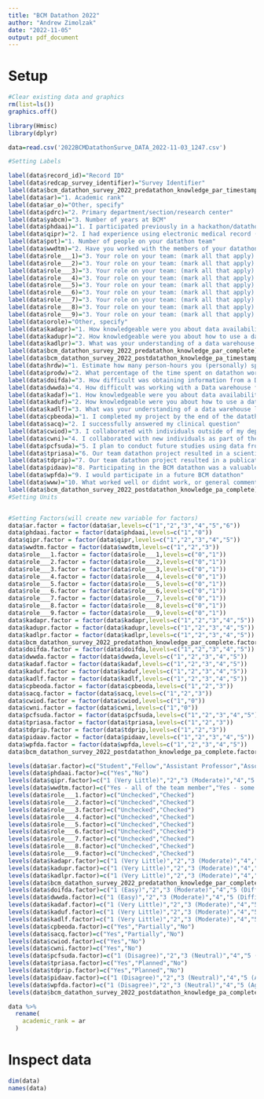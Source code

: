 ```yaml
---
title: "BCM Datathon 2022"
author: "Andrew Zimolzak"
date: "2022-11-05"
output: pdf_document
---
```


# Setup

```r
#Clear existing data and graphics
rm(list=ls())
graphics.off()

library(Hmisc)
library(dplyr)
```


```r
data=read.csv('2022BCMDatathonSurve_DATA_2022-11-03_1247.csv')
```


```r
#Setting Labels

label(data$record_id)="Record ID"
label(data$redcap_survey_identifier)="Survey Identifier"
label(data$bcm_datathon_survey_2022_predatathon_knowledge_par_timestamp)="Survey Timestamp"
label(data$ar)="1. Academic rank"
label(data$ar_o)="Other, specify"
label(data$pdrc)="2. Primary department/section/research center"
label(data$yabcm)="3. Number of years at BCM"
label(data$phdaai)="1. I participated previously in a hackathon/datathon "
label(data$qipr)="2. I had experience using electronic medical record (EMR) data for research or quality improvement prior to this datathon "
label(data$pot)="1. Number of people on your datathon team"
label(data$wwdtm)="2. Have you worked with the members of your datathon team before"
label(data$role___1)="3. Your role on your team: (mark all that apply) (choice=Content (clinical) expert)"
label(data$role___2)="3. Your role on your team: (mark all that apply) (choice=Project lead)"
label(data$role___3)="3. Your role on your team: (mark all that apply) (choice=Chart reviewer)"
label(data$role___4)="3. Your role on your team: (mark all that apply) (choice=Data scientist)"
label(data$role___5)="3. Your role on your team: (mark all that apply) (choice=Statistical analyst)"
label(data$role___6)="3. Your role on your team: (mark all that apply) (choice=Data warehouse expert)"
label(data$role___7)="3. Your role on your team: (mark all that apply) (choice=Data manager)"
label(data$role___8)="3. Your role on your team: (mark all that apply) (choice=Learner)"
label(data$role___9)="3. Your role on your team: (mark all that apply) (choice=Other (please specify))"
label(data$orole)="Other, specify"
label(data$kadapr)="1. How knowledgeable were you about data availability at BCM prior to the datathon"
label(data$kadupr)="2. How knowledgeable were you about how to use a data warehouse prior to the datathon?"
label(data$kadlpr)="3. What was your understanding of a data warehouse limitations prior to the datathon"
label(data$bcm_datathon_survey_2022_predatathon_knowledge_par_complete)="Complete?"
label(data$bcm_datathon_survey_2022_postdatathon_knowledge_pa_timestamp)="Survey Timestamp"
label(data$hrdw)="1. Estimate how many person-hours you (personally) spent on datathon work, including time spent with BCM information technology (IT)"
label(data$prodw)="2. What percentage of the time spent on datathon work was with BCM IT"
label(data$doifda)="3. How difficult was obtaining information from a Data warehouse"
label(data$dwwda)="4. How difficult was working with a Data warehouse files"
label(data$kadaf)="1. How knowledgeable were you about data availability at BCM following the datathon"
label(data$kaduf)="2. How knowledgeable were you about how to use a data warehouse following the datathon"
label(data$kadlf)="3. What was your understanding of a data warehouse limitations following the datathon"
label(data$cpbeoda)="1. I completed my project by the end of the datathon"
label(data$sacq)="2. I successfully answered my clinical question"
label(data$cwiod)="3. I collaborated with individuals outside of my department"
label(data$cwni)="4. I collaborated with new individuals as part of the datathon"
label(data$pcfsuda)="5. I plan to conduct future studies using data from the BCM warehouse"
label(data$tpriasa)="6. Our team datathon project resulted in a scientific abstract for a local or national meeting"
label(data$tdprip)="7. Our team datathon project resulted in a publication"
label(data$pidaav)="8. Participating in the BCM datathon was a valuable experience"
label(data$wpfda)="9. I would participate in a future BCM datathon"
label(data$www)="10. What worked well or didnt work, or general comments"
label(data$bcm_datathon_survey_2022_postdatathon_knowledge_pa_complete)="Complete?"
#Setting Units


#Setting Factors(will create new variable for factors)
data$ar.factor = factor(data$ar,levels=c("1","2","3","4","5","6"))
data$phdaai.factor = factor(data$phdaai,levels=c("1","0"))
data$qipr.factor = factor(data$qipr,levels=c("1","2","3","4","5"))
data$wwdtm.factor = factor(data$wwdtm,levels=c("1","2","3"))
data$role___1.factor = factor(data$role___1,levels=c("0","1"))
data$role___2.factor = factor(data$role___2,levels=c("0","1"))
data$role___3.factor = factor(data$role___3,levels=c("0","1"))
data$role___4.factor = factor(data$role___4,levels=c("0","1"))
data$role___5.factor = factor(data$role___5,levels=c("0","1"))
data$role___6.factor = factor(data$role___6,levels=c("0","1"))
data$role___7.factor = factor(data$role___7,levels=c("0","1"))
data$role___8.factor = factor(data$role___8,levels=c("0","1"))
data$role___9.factor = factor(data$role___9,levels=c("0","1"))
data$kadapr.factor = factor(data$kadapr,levels=c("1","2","3","4","5"))
data$kadupr.factor = factor(data$kadupr,levels=c("1","2","3","4","5"))
data$kadlpr.factor = factor(data$kadlpr,levels=c("1","2","3","4","5"))
data$bcm_datathon_survey_2022_predatathon_knowledge_par_complete.factor = factor(data$bcm_datathon_survey_2022_predatathon_knowledge_par_complete,levels=c("0","1","2"))
data$doifda.factor = factor(data$doifda,levels=c("1","2","3","4","5"))
data$dwwda.factor = factor(data$dwwda,levels=c("1","2","3","4","5"))
data$kadaf.factor = factor(data$kadaf,levels=c("1","2","3","4","5"))
data$kaduf.factor = factor(data$kaduf,levels=c("1","2","3","4","5"))
data$kadlf.factor = factor(data$kadlf,levels=c("1","2","3","4","5"))
data$cpbeoda.factor = factor(data$cpbeoda,levels=c("1","2","3"))
data$sacq.factor = factor(data$sacq,levels=c("1","2","3"))
data$cwiod.factor = factor(data$cwiod,levels=c("1","0"))
data$cwni.factor = factor(data$cwni,levels=c("1","0"))
data$pcfsuda.factor = factor(data$pcfsuda,levels=c("1","2","3","4","5"))
data$tpriasa.factor = factor(data$tpriasa,levels=c("1","2","3"))
data$tdprip.factor = factor(data$tdprip,levels=c("1","2","3"))
data$pidaav.factor = factor(data$pidaav,levels=c("1","2","3","4","5"))
data$wpfda.factor = factor(data$wpfda,levels=c("1","2","3","4","5"))
data$bcm_datathon_survey_2022_postdatathon_knowledge_pa_complete.factor = factor(data$bcm_datathon_survey_2022_postdatathon_knowledge_pa_complete,levels=c("0","1","2"))

levels(data$ar.factor)=c("Student","Fellow","Assistant Professor","Associate Professor","Full Professor","Other (e.g. Staff, Instructor)")
levels(data$phdaai.factor)=c("Yes","No")
levels(data$qipr.factor)=c("1 (Very Little)","2","3 (Moderate)","4","5 (Great Deal)")
levels(data$wwdtm.factor)=c("Yes - all of the team member","Yes - some of the team members","No")
levels(data$role___1.factor)=c("Unchecked","Checked")
levels(data$role___2.factor)=c("Unchecked","Checked")
levels(data$role___3.factor)=c("Unchecked","Checked")
levels(data$role___4.factor)=c("Unchecked","Checked")
levels(data$role___5.factor)=c("Unchecked","Checked")
levels(data$role___6.factor)=c("Unchecked","Checked")
levels(data$role___7.factor)=c("Unchecked","Checked")
levels(data$role___8.factor)=c("Unchecked","Checked")
levels(data$role___9.factor)=c("Unchecked","Checked")
levels(data$kadapr.factor)=c("1 (Very Little)","2","3 (Moderate)","4","5 (Great Deal)")
levels(data$kadupr.factor)=c("1 (Very Little)","2","3 (Moderate)","4","5 (Great Deal)")
levels(data$kadlpr.factor)=c("1 (Very Little)","2","3 (Moderate)","4","5 (Great Deal)")
levels(data$bcm_datathon_survey_2022_predatathon_knowledge_par_complete.factor)=c("Incomplete","Unverified","Complete")
levels(data$doifda.factor)=c("1 (Easy)","2","3 (Moderate)","4","5 (Difficult)")
levels(data$dwwda.factor)=c("1 (Easy)","2","3 (Moderate)","4","5 (Difficult)")
levels(data$kadaf.factor)=c("1 (Very Little)","2","3 (Moderate)","4","5 (Great Deal)")
levels(data$kaduf.factor)=c("1 (Very Little)","2","3 (Moderate)","4","5 (Great Deal)")
levels(data$kadlf.factor)=c("1 (Very Little)","2","3 (Moderate)","4","5 (Great Deal)")
levels(data$cpbeoda.factor)=c("Yes","Partially","No")
levels(data$sacq.factor)=c("Yes","Partially","No")
levels(data$cwiod.factor)=c("Yes","No")
levels(data$cwni.factor)=c("Yes","No")
levels(data$pcfsuda.factor)=c("1 (Disagree)","2","3 (Neutral)","4","5 (Agree)")
levels(data$tpriasa.factor)=c("Yes","Planned","No")
levels(data$tdprip.factor)=c("Yes","Planned","No")
levels(data$pidaav.factor)=c("1 (Disagree)","2","3 (Neutral)","4","5 (Agree)")
levels(data$wpfda.factor)=c("1 (Disagree)","2","3 (Neutral)","4","5 (Agree)")
levels(data$bcm_datathon_survey_2022_postdatathon_knowledge_pa_complete.factor)=c("Incomplete","Unverified","Complete")
```

```r
data %>%
  rename(
    academic_rank = ar
  )
```


# Inspect data

```r
dim(data)
names(data)
```

